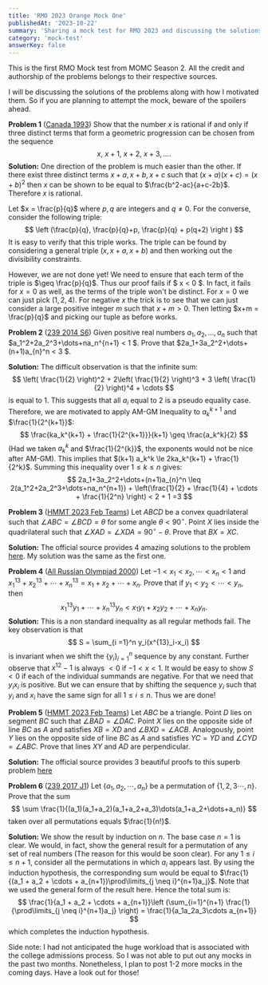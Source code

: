 ```yaml
--- 
title: 'RMO 2023 Orange Mock One'
publishedAt: '2023-10-22'
summary: 'Sharing a mock test for RMO 2023 and discussing the solutions of the problems'
category: 'mock-test'
answerKey: false
---
```


This is the first RMO Mock test from MOMC Season 2. All the credit and authorship of the problems belongs to their respective sources.

I will be discussing the solutions of the problems along with how I motivated them. So if you are planning to attempt the mock, beware of the spoilers ahead.

**Problem 1** ([Canada 1993](https://artofproblemsolving.com/community/c6h130190p738056)) Show that the number $x$ is rational if and only if three distinct terms that form a geometric progression can be chosen from the sequence
$$
x, ~ x+1, ~ x+2,~ x+3,\ldots . 
$$
**Solution:** One direction of the problem is much easier than the other. If there exist three distinct terms $x+a,x+b,x+c$ such that $(x+a)(x+c) = (x+b)^2$ then $x$ can be shown to be equal to $\frac{b^2-ac}{a+c-2b}$. Therefore $x$ is rational. 

Let $x = \frac{p}{q}$ where $p,q$ are integers and $q \neq 0$. For the converse, consider the following triple: 
$$
\left (\frac{p}{q}, \frac{p}{q}+p, \frac{p}{q} + p(q+2) \right ) 
$$
It is easy to verify that this triple works. The triple can be found by considering a general triple $(x,x+a,x+b)$ and then working out the divisibility constraints.

However, we are not done yet! We need to ensure that each term of the triple is $\geq \frac{p}{q}$. Thus our proof fails if $ x < 0 $. In fact, it fails for $x = 0$ as well, as the terms of the triple won't be distinct. For $x = 0$ we can just pick $(1,2,4)$. For negative $x$ the trick is to see that we can just consider a large positive integer $m$ such that $x+m > 0$. Then letting $x+m = \frac{p}{q}$ and picking our tuple as before works.


**Problem 2** ([239 2014 S6](https://artofproblemsolving.com/community/c6h2131168p15577041)) Given positive real numbers $a_1,a_2,\dots,a_n$ such that $a_1^2+2a_2^3+\dots+na_n^{n+1} < 1 $. Prove that $2a_1+3a_2^2+\dots+(n+1)a_{n}^n < 3 $.

**Solution:** The difficult observation is that the infinite sum:
$$
\left( \frac{1}{2} \right)^2 + 2\left( \frac{1}{2} \right)^3 + 3 \left( \frac{1}{2} \right)^4 + \cdots
$$
is equal to $1$. This suggests that all $a_i$ equal to $2$ is a pseudo equality case. Therefore, we are motivated to apply AM-GM Inequality to $a_k^{k+1}$ and $\frac{1}{2^{k+1}}$:
$$ 
\frac{ka_k^{k+1} + \frac{1}{2^{k+1}}}{k+1} \geq \frac{a_k^k}{2}
$$
(Had we taken $a_k^k$ and $\frac{1}{2^{k}}$, the exponents would not be nice after AM-GM). This implies that $(k+1) a_k^k  \le 2ka_k^{k+1} + \frac{1}{2^k}$. Summing this inequality over $1 \leq k \leq n$ gives:
$$
2a_1+3a_2^2+\dots+(n+1)a_{n}^n \leq 2(a_1^2+2a_2^3+\dots+na_n^{n+1}) + \left(\frac{1}{2} + \frac{1}{4} + \cdots + \frac{1}{2^n} \right) < 2 + 1 =3
$$


**Problem 3** ([HMMT 2023 Feb Teams](https://hmmt-archive.s3.amazonaws.com/tournaments/2023/feb/team/problems.pdf)) Let $A B C D$ be a convex quadrilateral such that $\angle A B C=\angle B C D=\theta$ for some angle $\theta < 90^{\circ}$. Point $X$ lies inside the quadrilateral such that $\angle X A D=\angle X D A=90^{\circ}-\theta$. Prove that $B X=X C$.

**Solution:** The official source provides 4 amazing solutions to the problem [here](https://hmmt-archive.s3.amazonaws.com/tournaments/2023/feb/team/solutions.pdf). My solution was the same as the first one.


**Problem 4** ([All Russian Olympiad 2000](https://artofproblemsolving.com/community/c6h514293p2889231)) Let $-1 < x_1 < x_2 , \cdots < x_n < 1$ and $x_1^{13} + x_2^{13} + \cdots + x_n^{13} = x_1 + x_2 + \cdots + x_n$. Prove that if $y_1 < y_2 < \cdots < y_n$, then $$
x_1^{13}y_1 + \cdots + x_n^{13}y_n < x_1y_1 + x_2y_2 + \cdots + x_ny_n. 
$$
**Solution:** This is a non standard inequality as all regular methods fail. The key observation is that $$
S = \sum_{i =1}^n y_i(x^{13}_i-x_i)
$$is invariant when we shift the $\{y_i\}_{i=1}^n$ sequence by any constant. Further observe that $x^{12} - 1$ is always $<0$ if $-1 < x < 1$. It would be easy to show $S< 0$ if each of the individual summands are negative. For that we need that $y_ix_i$ is positive. But we can ensure that by shifting the sequence $y_i$ such that $y_i$ and $x_i$ have the same sign for all $1 \leq i \leq n$. Thus we are done!


**Problem 5** ([HMMT 2023 Feb Teams](https://hmmt-archive.s3.amazonaws.com/tournaments/2023/feb/team/problems.pdf)) Let $A B C$ be a triangle. Point $D$ lies on segment $B C$ such that $\angle B A D=\angle D A C$. Point $X$ lies on the opposite side of line $B C$ as $A$ and satisfies $X B=X D$ and $\angle B X D=\angle A C B$. Analogously, point $Y$ lies on the opposite side of line $B C$ as $A$ and satisfies $Y C=Y D$ and $\angle C Y D=\angle A B C$. Prove that lines $X Y$ and $A D$ are perpendicular.

**Solution:** The official source provides $3$ beautiful proofs to this superb problem [here](https://hmmt-archive.s3.amazonaws.com/tournaments/2023/feb/team/solutions.pdf)


**Problem 6** ([239 2017 J1](https://artofproblemsolving.com/community/c6h2128763p15542982)) Let $\{a_1,a_2, \cdots, a_n\}$ be a permutation of $\{1,2,3 \cdots,n \}$. Prove that the sum
$$
\sum \frac{1}{(a_1)(a_1+a_2)(a_1+a_2+a_3)\dots(a_1+a_2+\dots+a_n)}
$$
taken over all permutations equals $\frac{1}{n!}$.

**Solution:** We show the result by induction on $n$. The base case $n=1$ is clear. We would, in fact, show the general result for a permutation of any set of real numbers (The reason for this would be soon clear). For any $1 \leq i  \leq n+1$, consider all the permutations in which $a_i$ appears last. By using the induction hypothesis, the corresponding sum would be equal to $\frac{1}{(a_1 + a_2 + \cdots + a_{n+1})\prod\limits_{j \neq i}^{n+1}a_j}$. Note that we used the general form of the result here. Hence the total sum is:
$$
\frac{1}{a_1 + a_2 + \cdots + a_{n+1}}\left (\sum_{i=1}^{n+1} \frac{1}{\prod\limits_{j \neq i}^{n+1}a_j}  \right) = \frac{1}{a_1a_2a_3\cdots a_{n+1}}
$$
which completes the induction hypothesis.

Side note: I had not anticipated the huge workload that is associated with the college admissions process. So I was not able to put out any mocks in the past two months. Nonetheless, I plan to post 1-2 more mocks in the coming days. Have a look out for those!
